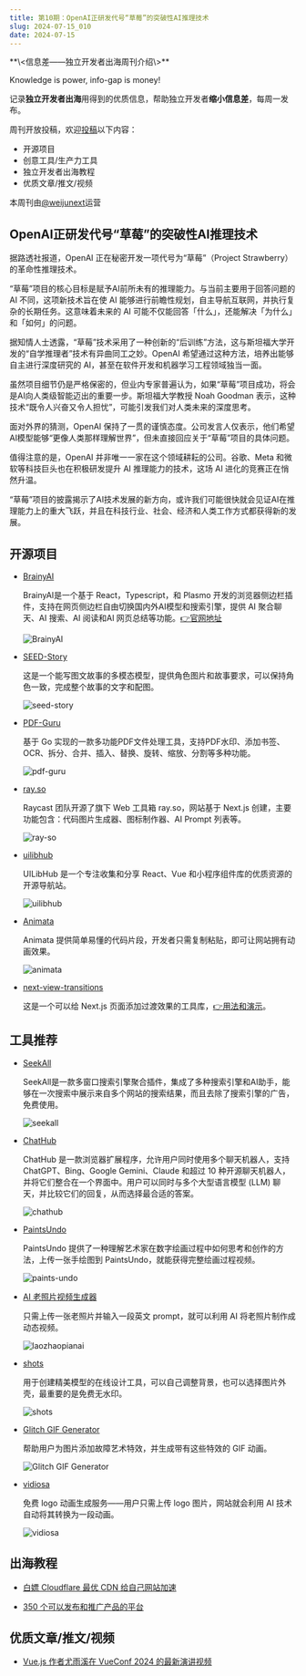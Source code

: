```yaml
---
title: 第10期：OpenAI正研发代号“草莓”的突破性AI推理技术
slug: 2024-07-15_010
date: 2024-07-15
---
```


<Aside>
**\<信息差——独立开发者出海周刊介绍\>**

Knowledge is power, info-gap is money!

记录**独立开发者出海**用得到的优质信息，帮助独立开发者**缩小信息差**，每周一发布。

周刊开放投稿，欢迎[投稿](https://github.com/weijunext/gap.weijunext.com/issues)以下内容：
- 开源项目
- 创意工具/生产力工具
- 独立开发者出海教程
- 优质文章/推文/视频

本周刊由[@weijunext](https://x.com/weijunext)运营
</Aside>

## OpenAI正研发代号“草莓”的突破性AI推理技术

据路透社报道，OpenAI 正在秘密开发一项代号为“草莓”（Project Strawberry）的革命性推理技术。

“草莓”项目的核心目标是赋予AI前所未有的推理能力。与当前主要用于回答问题的 AI 不同，这项新技术旨在使 AI 能够进行前瞻性规划，自主导航互联网，并执行复杂的长期任务。这意味着未来的 AI 可能不仅能回答「什么」，还能解决「为什么」和「如何」的问题。

据知情人士透露，“草莓”技术采用了一种创新的“后训练”方法，这与斯坦福大学开发的“自学推理者”技术有异曲同工之妙。OpenAI 希望通过这种方法，培养出能够自主进行深度研究的 AI，甚至在软件开发和机器学习工程领域独当一面。

虽然项目细节仍是严格保密的，但业内专家普遍认为，如果“草莓”项目成功，将会是AI向人类级智能迈出的重要一步。斯坦福大学教授 Noah Goodman 表示，这种技术“既令人兴奋又令人担忧”，可能引发我们对人类未来的深度思考。

面对外界的猜测，OpenAI 保持了一贯的谨慎态度。公司发言人仅表示，他们希望AI模型能够“更像人类那样理解世界”，但未直接回应关于“草莓”项目的具体问题。

值得注意的是，OpenAI 并非唯一一家在这个领域耕耘的公司。谷歌、Meta 和微软等科技巨头也在积极研发提升 AI 推理能力的技术，这场 AI 进化的竞赛正在悄然升温。

“草莓”项目的披露揭示了AI技术发展的新方向，或许我们可能很快就会见证AI在推理能力上的重大飞跃，并且在科技行业、社会、经济和人类工作方式都获得新的发展。

## 开源项目

- [BrainyAI](https://github.com/luyu0279/BrainyAI)

  BrainyAI是一个基于 React，Typescript，和 Plasmo 开发的浏览器侧边栏插件，支持在网页侧边栏自由切换国内外AI模型和搜索引擎，提供 AI 聚合聊天、AI 搜索、AI 阅读和AI 网页总结等功能。[👉官网地址](https://brainyai.app/utm_source=gap.weijunext.com&utm_medium=pr&utm_campaign=0709)

  ![BrainyAI](/assets/010/brainy-ai.webp)

- [SEED-Story](https://github.com/TencentARC/SEED-Story)

  这是一个能写图文故事的多模态模型，提供角色图片和故事要求，可以保持角色一致，完成整个故事的文字和配图。

  ![seed-story](/assets/010/seed-story.webp)

- [PDF-Guru](https://github.com/kevin2li/PDF-Guru)

  基于 Go 实现的一款多功能PDF文件处理工具，支持PDF水印、添加书签、OCR、拆分、合并、插入、替换、旋转、缩放、分割等多种功能。

  ![pdf-guru](/assets/010/pdf-guru.webp)

- [ray.so](https://github.com/raycast/ray-so)

  Raycast 团队开源了旗下 Web 工具箱 ray.so，网站基于 Next.js 创建，主要功能包含：代码图片生成器、图标制作器、AI Prompt 列表等。

  ![ray-so](/assets/010/ray-so.webp)

- [uilibhub](https://github.com/aidevtoolkit/uilibhub)

  UILibHub 是一个专注收集和分享 React、Vue 和小程序组件库的优质资源的开源导航站。

  ![uilibhub](/assets/010/uilibhub.webp)
  
- [Animata](https://github.com/codse/animata)

  Animata 提供简单易懂的代码片段，开发者只需复制粘贴，即可让网站拥有动画效果。

  ![animata](/assets/010/animata.webp)

- [next-view-transitions](https://github.com/shuding/next-view-transitions)

  这是一个可以给 Next.js 页面添加过渡效果的工具库，[👉用法和演示](https://x.com/weijunext/status/1811588664150892830)。


## 工具推荐

- [SeekAll](https://seekall.ai/)

  SeekAll是一款多窗口搜索引擎聚合插件，集成了多种搜索引擎和AI助手，能够在一次搜索中展示来自多个网站的搜索结果，而且去除了搜索引擎的广告，免费使用。

  ![seekall](/assets/010/seek-all.webp)

- [ChatHub](https://app.chathub.gg/?ref=gapismoney)

  ChatHub 是一款浏览器扩展程序，允许用户同时使用多个聊天机器人，支持 ChatGPT、Bing、Google Gemini、Claude 和超过 10 种开源聊天机器人，并将它们整合在一个界面中。用户可以同时与多个大型语言模型 (LLM) 聊天，并比较它们的回复，从而选择最合适的答案。

  ![chathub](/assets/010/chathub.webp)

- [PaintsUndo](https://lllyasviel.github.io/pages/paints_undo/)

  PaintsUndo 提供了一种理解艺术家在数字绘画过程中如何思考和创作的方法，上传一张手绘图到 PaintsUndo，就能获得完整绘画过程视频。

  ![paints-undo](/assets/010/paints-undo.webp)

- [AI 老照片视频生成器](https://laozhaopianai.com/)

  只需上传一张老照片并输入一段英文 prompt，就可以利用 AI 将老照片制作成动态视频。

  ![laozhaopianai](/assets/010/laozhaopianai.webp)

- [shots](https://shots.so/)

  用于创建精美模型的在线设计工具，可以自己调整背景，也可以选择图片外壳，最重要的是免费无水印。

  ![shots](/assets/010/shots-so.webp)

- [Glitch GIF Generator](https://glitchgenerator.com/)

  帮助用户为图片添加故障艺术特效，并生成带有这些特效的 GIF 动画。

  ![Glitch GIF Generator](/assets/010/glitchgenerator.webp)

- [vidiosa](https://logo.vidiosa.com/)

  免费 logo 动画生成服务——用户只需上传 logo 图片，网站就会利用 AI 技术自动将其转换为一段动画。

  ![vidiosa](/assets/010/vidiosa.webp)


## 出海教程

- [白嫖 Cloudflare 最优 CDN 给自己网站加速](https://www.youtube.com/watch?v=XiseBoIrOPc)

- [350 个可以发布和推广产品的平台](https://docs.google.com/spreadsheets/u/0/d/1Ky8NU5nhSi_zYHBbvxvofOmMRZf0r3MwiM0apoe8Pvk/htmlview?pli=1#)


## 优质文章/推文/视频

- [Vue.js 作者尤雨溪在 VueConf 2024 的最新演讲视频](https://www.bilibili.com/video/BV1q1421b7YR/)